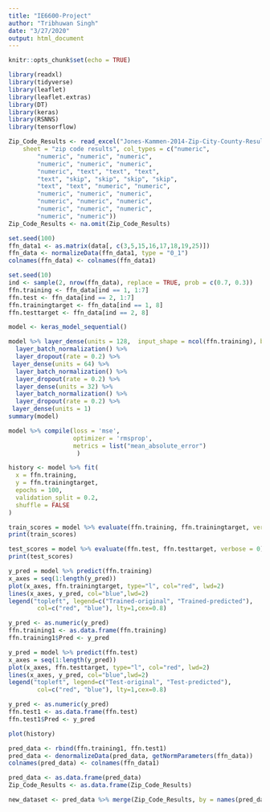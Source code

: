 ---
title: "IE6600-Project"
author: "Tribhuwan Singh"
date: "3/27/2020"
output: html_document
---

```{r setup, include=FALSE}
knitr::opts_chunk$set(echo = TRUE)
```

```{r}
library(readxl)
library(tidyverse)
library(leaflet)
library(leaflet.extras)
library(DT)
library(keras)
library(RSNNS)
library(tensorflow)
```

```{r}
Zip_Code_Results <- read_excel("Jones-Kammen-2014-Zip-City-County-Results.xlsx", 
    sheet = "zip code results", col_types = c("numeric", 
        "numeric", "numeric", "numeric", 
        "numeric", "numeric", "numeric", 
        "numeric", "text", "text", "text", 
        "text", "skip", "skip", "skip", "skip", 
        "text", "text", "numeric", "numeric", 
        "numeric", "numeric", "numeric", 
        "numeric", "numeric", "numeric", 
        "numeric", "numeric", "numeric", 
        "numeric", "numeric"))
Zip_Code_Results <- na.omit(Zip_Code_Results)
```



```{r}
set.seed(100)
ffn_data1 <- as.matrix(data[, c(3,5,15,16,17,18,19,25)])
ffn_data <- normalizeData(ffn_data1, type = "0_1")
colnames(ffn_data) <- colnames(ffn_data1)
```


```{r}
set.seed(10)
ind <- sample(2, nrow(ffn_data), replace = TRUE, prob = c(0.7, 0.3))
ffn.training <- ffn_data[ind == 1, 1:7]
ffn.test <- ffn_data[ind == 2, 1:7]
ffn.trainingtarget <- ffn_data[ind == 1, 8]
ffn.testtarget <- ffn_data[ind == 2, 8]
```



```{r}
model <- keras_model_sequential()

model %>% layer_dense(units = 128,  input_shape = ncol(ffn.training), batch_size = 32) %>%
  layer_batch_normalization() %>%
  layer_dropout(rate = 0.2) %>%
 layer_dense(units = 64) %>%
  layer_batch_normalization() %>%
  layer_dropout(rate = 0.2) %>%
  layer_dense(units = 32) %>%
  layer_batch_normalization() %>%
  layer_dropout(rate = 0.2) %>%
 layer_dense(units = 1)
summary(model)
```


```{r}
model %>% compile(loss = 'mse',
                  optimizer = 'rmsprop',
                  metrics = list("mean_absolute_error")
                   )

```


```{r}
history <- model %>% fit(
  x = ffn.training,
  y = ffn.trainingtarget,
  epochs = 100,
  validation_split = 0.2,
  shuffle = FALSE
)
```

```{r}
train_scores = model %>% evaluate(ffn.training, ffn.trainingtarget, verbose = 0)
print(train_scores)
```


```{r}
test_scores = model %>% evaluate(ffn.test, ffn.testtarget, verbose = 0)
print(test_scores)
```


```{r}
y_pred = model %>% predict(ffn.training)
x_axes = seq(1:length(y_pred))
plot(x_axes, ffn.trainingtarget, type="l", col="red", lwd=2)
lines(x_axes, y_pred, col="blue",lwd=2)
legend("topleft", legend=c("Trained-original", "Trained-predicted"),
        col=c("red", "blue"), lty=1,cex=0.8) 
```


```{r}
y_pred <- as.numeric(y_pred)
ffn.training1 <- as.data.frame(ffn.training)
ffn.training1$Pred <- y_pred
```


```{r}
y_pred = model %>% predict(ffn.test)
x_axes = seq(1:length(y_pred))
plot(x_axes, ffn.testtarget, type="l", col="red", lwd=2)
lines(x_axes, y_pred, col="blue",lwd=2)
legend("topleft", legend=c("Test-original", "Test-predicted"),
        col=c("red", "blue"), lty=1,cex=0.8) 
```

```{r}
y_pred <- as.numeric(y_pred)
ffn.test1 <- as.data.frame(ffn.test)
ffn.test1$Pred <- y_pred
```


```{r}
plot(history)
```


```{r}
pred_data <- rbind(ffn.training1, ffn.test1)
pred_data <- denormalizeData(pred_data, getNormParameters(ffn_data))
colnames(pred_data) <- colnames(ffn_data1)

pred_data <- as.data.frame(pred_data)
Zip_Code_Results <- as.data.frame(Zip_Code_Results)

new_dataset <- pred_data %>% merge(Zip_Code_Results, by = names(pred_data)[1:7], sort = FALSE)
```




























